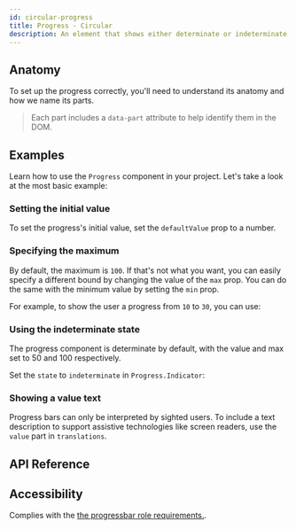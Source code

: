 ```yaml
---
id: circular-progress
title: Progress - Circular
description: An element that shows either determinate or indeterminate progress.
---
```


<ComponentPreview id="ProgressCircular" />

## Anatomy

To set up the progress correctly, you'll need to understand its anatomy and how we name its parts.

> Each part includes a `data-part` attribute to help identify them in the DOM.

<Anatomy id="circular-progress" />

## Examples

Learn how to use the `Progress` component in your project. Let's take a look at the most basic
example:

<Example id="basic" />

### Setting the initial value

To set the progress's initial value, set the `defaultValue` prop to a number.

<Example id="initial-value" />

### Specifying the maximum

By default, the maximum is `100`. If that's not what you want, you can easily specify a different
bound by changing the value of the `max` prop. You can do the same with the minimum value by setting
the `min` prop.

For example, to show the user a progress from `10` to `30`, you can use:

<Example id="min-max" />

### Using the indeterminate state

The progress component is determinate by default, with the value and max set to 50 and 100
respectively.

Set the `state` to `indeterminate` in `Progress.Indicator`:

<Example id="indeterminate" />

### Showing a value text

Progress bars can only be interpreted by sighted users. To include a text description to support
assistive technologies like screen readers, use the `value` part in `translations`.

<Example id="value-text" />

## API Reference

<ComponentTypes id="progress" />

## Accessibility

Complies with the [the progressbar role requirements.](https://w3c.github.io/aria/#progressbar).
